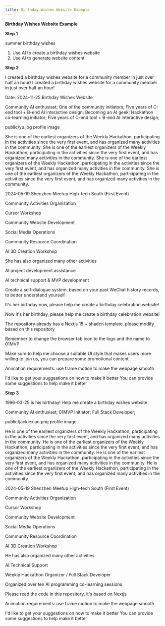 ```yaml
---
title: Birthday Wishes Website Example
---
```


**Birthday Wishes Website Example**

**Step 1**

summer birthday wishes

1. Use AI to create a birthday wishes website
2. Use AI to generate website content

**Step 2**

I created a birthday wishes website for a community member in just over half an hour!
I created a birthday wishes website for a community member in just over half an hour!

Date: 2024-11-25 Birthday Wishes Website

Community AI enthusiast; One of the community initiators; Five years of C-end tool + B-end AI interactive design;
Becoming an AI geek; Hackathon co-learning initiator; Five years of C-end tool + B-end AI interactive design;

public/yu.jpg profile image

She is one of the earliest organizers of the Weekly Hackathon, participating in the activities since the very first event, and has organized many activities in the community.
She is one of the earliest organizers of the Weekly Hackathon, participating in the activities since the very first event, and has organized many activities in the community.
She is one of the earliest organizers of the Weekly Hackathon, participating in the activities since the very first event, and has organized many activities in the community.
She is one of the earliest organizers of the Weekly Hackathon, participating in the activities since the very first event, and has organized many activities in the community.

2024-05-19 Shenzhen Meetup High-tech South (First Event)

Community Activities Organization

Cursor Workshop

Community Website Development

Social Media Operations

Community Resource Coordination

AI 3D Creation Workshop

She has also organized many other activities

AI project development assistance

AI technical support & MVP development

Create a self-dialogue system, based on your past WeChat history records, to better understand yourself

It's her birthday now, please help me create a birthday celebration website!

Now it's her birthday, please help me create a birthday celebration website!

The repository already has a Nextjs 15 + shadcn template, please modify based on this repository

Remember to change the browser tab icon to the logo and the name to 01MVP

Make sure to help me choose a suitable UI style that makes users more willing to join us, you can prepare some promotional content

Animation requirements: use frame motion to make the webpage smooth

I'd like to get your suggestions on how to make it better
You can provide some suggestions to help make it better

**Step 3**

1996-03-25 is his birthday! Help me create a birthday wishes website

Community AI enthusiast; 01MVP Initiator; Full Stack Developer;

public/jackiexiao.png profile image

He is one of the earliest organizers of the Weekly Hackathon, participating in the activities since the very first event, and has organized many activities in the community.
He is one of the earliest organizers of the Weekly Hackathon, participating in the activities since the very first event, and has organized many activities in the community.
He is one of the earliest organizers of the Weekly Hackathon, participating in the activities since the very first event, and has organized many activities in the community.
He is one of the earliest organizers of the Weekly Hackathon, participating in the activities since the very first event, and has organized many activities in the community.

2024-05-19 Shenzhen Meetup High-tech South (First Event)

Community Activities Organization

Cursor Workshop

Community Website Development

Social Media Operations

Community Resource Coordination

AI 3D Creation Workshop

He has also organized many other activities

AI Technical Support

Weekly Hackathon Organizer / Full Stack Developer

Organized over ten AI programming co-learning sessions

Please read the code in this repository, it's based on Nextjs

Animation requirements: use frame motion to make the webpage smooth

I'd like to get your suggestions on how to make it better
You can provide some suggestions to help make it better


